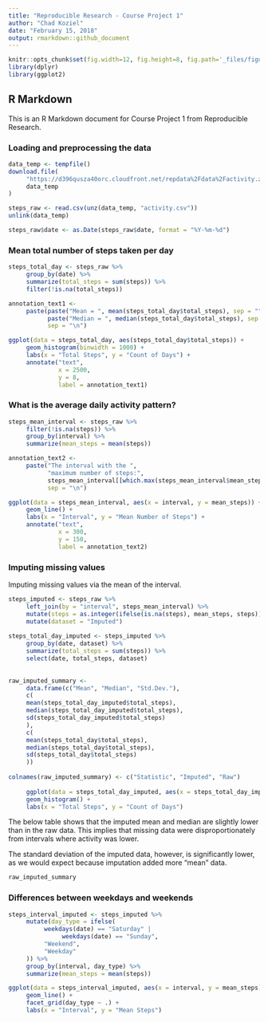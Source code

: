 ---
title: "Reproducible Research - Course Project 1"
author: "Chad Koziel"
date: "February 15, 2018"
output: rmarkdown::github_document
---

```{r setup, include=FALSE}
knitr::opts_chunk$set(fig.width=12, fig.height=8, fig.path='_files/figure-html/',echo = TRUE)
library(dplyr)
library(ggplot2)
```

## R Markdown

This is an R Markdown document for Course Project 1 from Reproducible Research.  

### Loading and preprocessing the data
```{r Loading_and_preprocessing_data}
data_temp <- tempfile()
download.file(
     "https://d396qusza40orc.cloudfront.net/repdata%2Fdata%2Factivity.zip",
     data_temp
)

steps_raw <- read.csv(unz(data_temp, "activity.csv"))
unlink(data_temp)

steps_raw$date <- as.Date(steps_raw$date, format = "%Y-%m-%d")
```

### Mean total number of steps taken per day
```{r Mean_total_number_of_steps_taken_per_day}
steps_total_day <- steps_raw %>%
     group_by(date) %>%
     summarize(total_steps = sum(steps)) %>%
     filter(!is.na(total_steps))

annotation_text1 <-
     paste(paste("Mean = ", mean(steps_total_day$total_steps), sep = ""),
           paste("Median = ", median(steps_total_day$total_steps), sep = ""),
           sep = "\n")

ggplot(data = steps_total_day, aes(steps_total_day$total_steps)) +
     geom_histogram(binwidth = 1000) +
     labs(x = "Total Steps", y = "Count of Days") +
     annotate("text",
              x = 2500,
              y = 8,
              label = annotation_text1)
```

### What is the average daily activity pattern?
```{r What_is_the_average_daily_activity_pattern}
steps_mean_interval <- steps_raw %>%
     filter(!is.na(steps)) %>%
     group_by(interval) %>%
     summarize(mean_steps = mean(steps))

annotation_text2 <-
     paste("The interval with the ",
           "maximum number of steps:",
           steps_mean_interval[[which.max(steps_mean_interval$mean_steps), 1]],
           sep = "\n")

ggplot(data = steps_mean_interval, aes(x = interval, y = mean_steps)) +
     geom_line() +
     labs(x = "Interval", y = "Mean Number of Steps") +
     annotate("text",
              x = 300,
              y = 150,
              label = annotation_text2)
```

### Imputing missing values
Imputing missing values via the mean of the interval.
```{r Imputing_missing_values}
steps_imputed <- steps_raw %>%
     left_join(by = "interval", steps_mean_interval) %>%
     mutate(steps = as.integer(ifelse(is.na(steps), mean_steps, steps))) %>%
     mutate(dataset = "Imputed")
     
steps_total_day_imputed <- steps_imputed %>%
     group_by(date, dataset) %>%
     summarize(total_steps = sum(steps)) %>%
     select(date, total_steps, dataset)
     
     
raw_imputed_summary <-
     data.frame(c("Mean", "Median", "Std.Dev."),
     c(
     mean(steps_total_day_imputed$total_steps),
     median(steps_total_day_imputed$total_steps),
     sd(steps_total_day_imputed$total_steps)
     ),
     c(
     mean(steps_total_day$total_steps),
     median(steps_total_day$total_steps),
     sd(steps_total_day$total_steps)
     ))
     
colnames(raw_imputed_summary) <- c("Statistic", "Imputed", "Raw")
     
     ggplot(data = steps_total_day_imputed, aes(x = steps_total_day_imputed$total_steps)) +
     geom_histogram() +
     labs(x = "Total Steps", y = "Count of Days")
```
The below table shows that the imputed mean and median are slightly lower than in the raw data.  This implies that missing data were disproportionately from intervals where activity was lower.  

The standard deviation of the imputed data, however, is significantly lower, as we would expect because imputation added more "mean" data.
```{r Imputed_summary}
raw_imputed_summary
```

### Differences between weekdays and weekends
```{r Differences_between_weekdays_and_weekends}
steps_interval_imputed <- steps_imputed %>%
     mutate(day_type = ifelse(
          weekdays(date) == "Saturday" |
               weekdays(date) == "Sunday",
          "Weekend",
          "Weekday"
     )) %>%
     group_by(interval, day_type) %>%
     summarize(mean_steps = mean(steps))

ggplot(data = steps_interval_imputed, aes(x = interval, y = mean_steps)) +
     geom_line() +
     facet_grid(day_type ~ .) +
     labs(x = "Interval", y = "Mean Steps")
```
